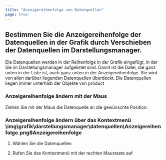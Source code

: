 ```yaml
---
title: "Anzeigereihenfolge von Datenquellen"
page: true
---
```

## Bestimmen Sie die Anzeigereihenfolge der Datenquellen in der Grafik durch Verschieben der Datenquellen im Darstellungsmanager.

Die Datenquellen werden in der Reihenfolge in der Grafik eingef&#252;gt, in der Sie im Darstellungsmanager aufgelistet sind. Damit ist die Datei, die ganz unten in der Liste ist, auch ganz unten in der Anzeigereihenfolge. Sie wird von allen dar&#252;ber liegenden Datenquellen &#252;berdeckt.
<Success>
Die Datenquellen liegen immer unterhalb der Objekte von  <Placeholder>product</Placeholder> 
</Success>


### Anzeigereihenfolge &#228;ndern mit der Maus
Ziehen Sie mit der Maus die Datenquelle an die gew&#252;nschte Position.

### Anzeigereihenfolge &#228;ndern &#252;ber das Kontextmen&#252;<Image>\img\grafik\darstellungsmanager\datenquellen\Anzeigereihenfolge.png$Anzeigereihenfolge</Image>

1. W&#228;hlen Sie die Datenquellen

2. Rufen Sie das Kontextmen&#252; mit der rechten Maustaste auf




